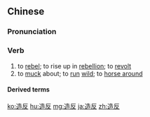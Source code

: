 ==Chinese==
{{zh-forms}}

===Pronunciation===
{{zh-pron
|m=zàofǎn
|c=zou6 faan2
|h=pfs=chho-fán
|mn=qz:chǒ-hoán/tw,xm,zz:chō-hoán
|ma=Zh-zàofan.ogg
|cat=v
}}

===Verb===
{{zh-verb}}

# to [[rebel]]; to rise up in [[rebellion]]; to [[revolt]]
# to [[muck]] about; to [[run]] [[wild]]; to [[horse around]]

====Derived terms====
{{zh-der|造反者}}

{{zh-cat|Advanced}}

[[ko:造反]]
[[hu:造反]]
[[mg:造反]]
[[ja:造反]]
[[zh:造反]]
